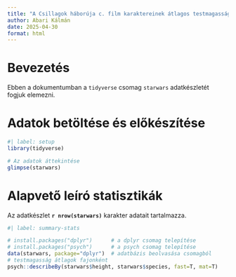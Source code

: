 ```yaml
---
title: "A Csillagok háborúja c. film karaktereinek átlagos testmagassága"
author: Abari Kálmán
date: 2025-04-30
format: html
---
```


# Bevezetés

Ebben a dokumentumban a `tidyverse` csomag `starwars` adatkészletét fogjuk elemezni.

# Adatok betöltése és előkészítése

```r
#| label: setup
library(tidyverse)

# Az adatok áttekintése
glimpse(starwars)
```

# Alapvető leíró statisztikák

Az adatkészlet **`r nrow(starwars)`** karakter adatait tartalmazza. 

```r
#| label: summary-stats

# install.packages("dplyr")      # a dplyr csomag telepítése
# install.packages("psych")      # a psych csomag telepítése
data(starwars, package="dplyr")  # adatbázis beolvasása csomagból
# testmagasság átlagok fajonként
psych::describeBy(starwars$height, starwars$species, fast=T, mat=T)
```

